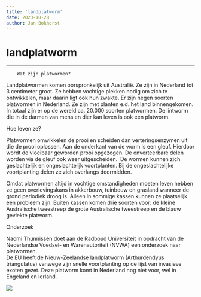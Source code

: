 ```yaml
---
title: 'landplatworm'
date: 2023-10-28
author: Jan Bokhorst
---
```


# landplatworm

---


        Wat zijn platwormen?

Landplatwormen komen oorspronkelijk uit Australië. Ze zijn in Nederland tot 3 centimeter groot. Ze hebben vochtige plekken nodig om zich te ontwikkelen, maar daarin ligt ook hun zwakte. Er zijn negen soorten platwormen in Nederland. Ze zijn met planten e.d. het land binnengekomen. In totaal zijn er op de wereld ca. 20.000 soorten platwormen. De lintworm die in de darmen van mens en dier kan leven is ook een platworm.


  


Hoe leven ze?

Platwormen omwikkelen de prooi en scheiden dan verteringsenzymen uit die de prooi oplossen. Aan de onderkant van de worm is een gleuf. Hierdoor wordt de vloeibaar geworden prooi opgezogen. De onverteerbare delen worden via de gleuf ook weer uitgescheiden.  De wormen kunnen zich geslachtelijk en ongeslachtelijk voortplanten. Bij de ongeslachtelijke voortplanting delen ze zich overlangs doormidden.

Omdat platwormen altijd in vochtige omstandigheden moeten leven hebben ze geen overlevingskans in akkerbouw, tuinbouw en grasland wanneer de grond periodiek droog is. Alleen in sommige kassen kunnen ze plaatselijk een probleem zijn. Buiten kassen komen drie soorten voor: de kleine Australische tweestreep de grote Australische tweestreep en de blauw gevlekte platworm.

  


Onderzoek

Naomi Thunnissen doet aan de Radboud Universiteit in opdracht van de Nederlandse Voedsel- en Warenautoriteit (NVWA) een onderzoek naar platwormen.   
De EU heeft de Nieuw-Zeelandse landplatworm (Arthurdendyus triangulatus) vanwege zijn snelle voortplanting op de lijst van invasieve exoten gezet. Deze platworm komt in Nederland nog niet voor, wel in Engeland en Ierland.

  

 ![](../img/nieuw%20zl%20platworm-1920w.jpg)



